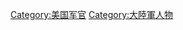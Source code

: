 {{Portal|美國|人物}}
{{Commonscat|Officers of the Continental Army}}
[[Category:美国军官|Category:美国军官]]
[[Category:大陸軍人物|Category:大陸軍人物]]
